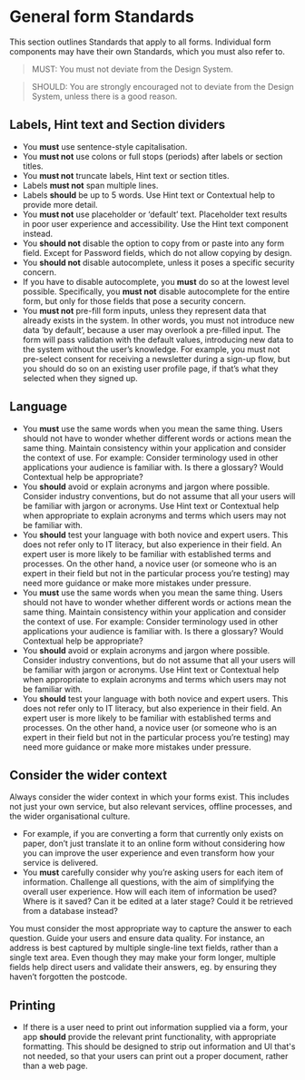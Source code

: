 
<Meta title="Forms/Standards" />

# General form Standards

This section outlines Standards that apply to all forms. Individual form components may have their own Standards, which you must also refer to.

> MUST: You must not deviate from the Design System.

> SHOULD: You are strongly encouraged not to deviate from the Design System, unless there is a good reason.



## Labels, Hint text and Section dividers

- You **must** use sentence-style capitalisation.
- You **must not** use colons or full stops (periods) after labels or section titles.
- You **must not** truncate labels, Hint text or section titles.
- Labels **must not** span multiple lines.
- Labels **should** be up to 5 words. Use Hint text or Contextual help to provide more detail.
- You **must not** use placeholder or ‘default’ text. Placeholder text results in poor user experience and accessibility. Use the Hint text component instead.
- You **should not** disable the option to copy from or paste into any form field. Except for Password fields, which do not allow copying by design.
- You **should not** disable autocomplete, unless it poses a specific security concern.
- If you have to disable autocomplete, you **must** do so at the lowest level possible. Specifically, you **must not** disable autocomplete for the entire form, but only for those fields that pose a security concern.
- You **must not** pre-fill form inputs, unless they represent data that already exists in the system. In other words, you must not introduce new data ‘by default’, because a user may overlook a pre-filled input. The form will pass validation with the default values, introducing new data to the system without the user’s knowledge. For example, you must not pre-select consent for receiving a newsletter during a sign-up flow, but you should do so on an existing user profile page, if that’s what they selected when they signed up.

## Language

- You **must** use the same words when you mean the same thing. Users should not have to wonder whether different words or actions mean the same thing. Maintain consistency within your application and consider the context of use. For example: Consider terminology used in other applications your audience is familiar with. Is there a glossary? Would Contextual help be appropriate?
- You **should** avoid or explain acronyms and jargon where possible. Consider industry conventions, but do not assume that all your users will be familiar with jargon or acronyms. Use Hint text or Contextual help when appropriate to explain acronyms and terms which users may not be familiar with.
- You **should** test your language with both novice and expert users. This does not refer only to IT literacy, but also experience in their field. An expert user is more likely to be familiar with established terms and processes. On the other hand, a novice user (or someone who is an expert in their field but not in the particular process you’re testing) may need more guidance or make more mistakes under pressure.
- You **must** use the same words when you mean the same thing. Users should not have to wonder whether different words or actions mean the same thing. Maintain consistency within your application and consider the context of use. For example: Consider terminology used in other applications your audience is familiar with. Is there a glossary? Would Contextual help be appropriate?
- You **should** avoid or explain acronyms and jargon where possible. Consider industry conventions, but do not assume that all your users will be familiar with jargon or acronyms. Use Hint text or Contextual help when appropriate to explain acronyms and terms which users may not be familiar with.
- You **should** test your language with both novice and expert users. This does not refer only to IT literacy, but also experience in their field. An expert user is more likely to be familiar with established terms and processes. On the other hand, a novice user (or someone who is an expert in their field but not in the particular process you’re testing) may need more guidance or make more mistakes under pressure.

## Consider the wider context

Always consider the wider context in which your forms exist. This includes not just your own service, but also relevant services, offline processes, and the wider organisational culture.

- For example, if you are converting a form that currently only exists on paper, don’t just translate it to an online form without considering how you can improve the user experience and even transform how your service is delivered.
- You **must** carefully consider why you’re asking users for each item of information. Challenge all questions, with the aim of simplifying the overall user experience. How will each item of information be used? Where is it saved? Can it be edited at a later stage? Could it be retrieved from a database instead?

You must consider the most appropriate way to capture the answer to each question. Guide your users and ensure data quality. For instance, an address is best captured by multiple single-line text fields, rather than a single text area. Even though they may make your form longer, multiple fields help direct users and validate their answers, eg. by ensuring they haven’t forgotten the postcode.

## Printing
- If there is a user need to print out information supplied via a form, your app **should** provide the relevant print functionality, with appropriate formatting. This should be designed to strip out information and UI that's not needed, so that your users can print out a proper document, rather than a web page.


